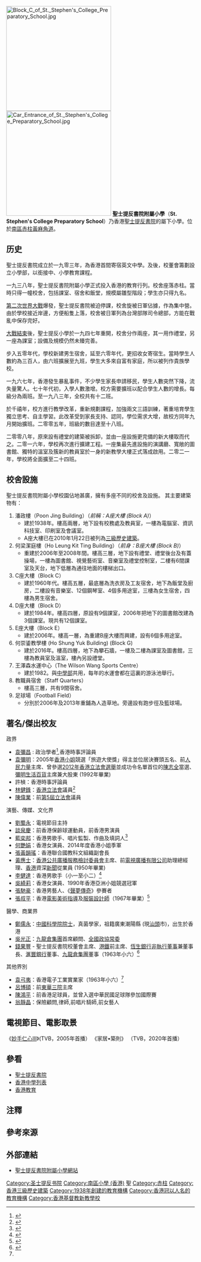 {{Infobox_School
| name = 聖士提反書院附屬小學 
| image=[[File:Ho_Shung_Yuk_Building.jpg|280px]]<BR>最新建成的何崇鋈教學樓，設有攀石牆
| motto=篤信多能<br>[[拉丁語|拉丁語]]: ''Fortitudinis Fundamentum Fides''
| established=1938年
| type=私立小學
| free_label = 校監
| free_text = 梁貫成教授
| principal = 衛燕華博士
| vice_principal = 王勝桐先生、盧家其先生
| faculty = 55
| enrollment = 約700人，22個班別
| free_label = 教學語言
| free_text = [[英文|英文]]
| free_label = 官方刊物
| free_text = 鐘聲（Chimes）（與中學部一同出版）
| address =  [[赤柱|赤柱]][[黃麻角道|黃麻角道]]30至32號
| website = http://www.sscps.edu.hk/
}}
[[File:Block_C_of_St._Stephen's_College_Preparatory_School.jpg|280px]]
[[File:Car_Entrance_of_St._Stephen's_College_Preparatory_School.jpg|280px]]
'''聖士提反書院附屬小學'''（'''St. Stephen's College Preparatory School'''）乃香港[[聖士提反書院|聖士提反書院]]的屬下小學。位於[[南區_(香港)|南區]][[赤柱|赤柱]][[黃麻角道|黃麻角道]]。

==历史==
聖士提反書院成立於一九零三年，為香港首間寄宿英文中學。及後，校董會籌劃設立小學部，以銜接中、小學教育課程。

一九三八年，聖士提反書院附屬小學正式投入香港的教育行列。校舍座落赤柱。當時只得一幢校舍，包括課室、宿舍和飯堂，規模屬雛型階段；學生亦只得九名。

[[第二次世界大戰|第二次世界大戰]]爆發，聖士提反書院被迫停課，校舍旋被日軍佔據，作為集中營。由於學校接近岸邊，方便船隻上落，校舍被日軍列為台灣部隊司令總部，方能在戰亂中保存完好。

[[日本投降|大戰結束]]後，聖士提反小學於一九四七年重開，校舍分作兩座，其一用作禮堂，另一座為課室；設備及規模仍然未臻完善。

步入五零年代，學校新建男生宿舍，延至六零年代，更招收女寄宿生。當時學生人數約為三百人，由六班擴展至九班，學生大多來自富有家庭，所以被列作貴族學校。

一九六七年，香港發生暴亂事件，不少學生家長申請移民，學生人數突然下降，流失量驚人。七十年代初，入學人數激增。校方需要擴班以配合學生人數的增長。每級分為兩班。至一九八三年，全校共有十二班。

於千禧年，校方進行教學改革，重新規劃課程，加強兩文三語訓練，著重培育學生獨立思考、自主學習。此改革受到家長支持、認同，學位需求大增，故校方同年九月開始擴班。二零零五年，班級的數目達至十八班。

二零零八年，原來設有禮堂的建築被拆卸，並由一座設施更完備的新大樓取而代之。二零一六年，學校再次進行擴建工程。一座集最先進設施的演講廳、寬敞的圖書館、獨特的溫室及簇新的教員室於一身的新教學大樓正式落成啟用。二零二一年，學校將全面擴至二十四班。

==校舍設施==
聖士提反書院附屬小學校園佔地甚廣，擁有多座不同的校舍及設施。
其主要建築物有：
#潘政樓（Poon Jing Building）（''前稱：A座大樓 (Block A)''）
#*建於1938年。樓高兩層，地下設有校務處及教員室，一樓為電腦室、資訊科技室、印刷室及會議室。
#*A座大樓已在2010年1月22日被列為[[三級歷史建築|三級歷史建築]]。
#何梁潔庭樓（Ho Leung Kit Ting Building）（''前身：B座大樓 (Block B)''）
#*重建於2006年至2008年間。樓高三層，地下設有禮堂、禮堂後台及有蓋操場，一樓為圖書館、視覺藝術室、音樂室及禮堂控制室，二樓有6間課室及天台，地下低層為通往地面的樓梯出口。
#C座大樓（Block C）
#*建於1960年代。樓高五層，最底層為洗衣房及工友宿舍，地下為飯堂及廚房，二樓設有音樂室、12個鋼琴室、4個多用途室，三樓為女生宿舍，四樓為男生宿舍。
#D座大樓（Block D）
#*建於1984年。樓高四層，原設有9個課室，2006年把地下的圖書館改建為3個課室。現共有12個課室。
#E座大樓（Block E）
#*建於2006年。樓高一層，為重建B座大樓而興建，設有6個多用途室。
#何崇鋈教學樓 (Ho Shung Yuk Building) (Block G)
#*建於2016年。樓高四層，地下為攀石牆，一樓及二樓為課室及圖書館，三樓為教員室及溫室，樓內另設禮堂。
#王澤森水運中心（The Wilson Wang Sports Centre）
#*建於1982。與[[聖士提反書院|中學部]]共用，每年的水運會都在這裏的游泳池舉行。
#教職員宿舍（Staff Quarters）
#*樓高三層，共有9間宿舍。
#足球場（Football Field）
#*分別於2006年及2013年重鋪為人造草地。旁邊設有跑步徑及籃球場。

==著名/傑出校友==
{{未完成列表}}
;政界
*[[袁彌昌|袁彌昌]] : 政治學者<ref>{{cite web |url=https://archive.ph/DFhYL |title=【八方相當年】葉劉新愛將袁彌昌 自細學識聽教聽話 |last= |first= |date=2017-11-13 |website= |publisher=香港蘋果日報 |access-date=2021-03-22 |quote= |archive-date=2022-03-25 |archive-url=https://web.archive.org/web/20220325011159/https://archive.ph/DFhYL |dead-url=no }}</ref>,香港時事評論員
*[[袁彌明|袁彌明]]︰2005年[[香港小姐|香港小姐]]競選「旅遊大使獎」得主並位居決賽頭五名、前[[人民力量|人民力量]]主席、曾參選[[2012年香港立法會選舉|2012年香港立法會選舉]]並成功令名單首位的[[陳志全|陳志全]]當選、[[彌明生活百貨|彌明生活百貨]]主席兼大股東 (1992年畢業)
*許楨：香港時事評論員
*[[林健鋒|林健鋒]]：[[香港立法會|香港立法會]]議員<ref>{{cite web |url=https://eastweek.my-magazine.me/main/3221 |title=變形金剛 林建鋒 |last= |first= |date=2009-09-24 |website= |publisher=東周刊 |access-date=2019-03-07 |quote= |archive-date=2020-12-10 |archive-url=https://web.archive.org/web/20201210023103/https://eastweek.my-magazine.me/main/3221 |dead-url=no }}</ref>
*[[陳偉業|陳偉業]]：前[[第5屆立法會|第5屆立法會]]議員{{noteTag|關於陳偉業求學階段的資料出自1994年由明報校園記者所著的《名人說母校》（明報出版社出版）第87及88頁。}}

;演藝、傳媒、文化界
*[[劉蜀永_(藝人)|劉蜀永]]：電視節目主持
*[[談泉慶|談泉慶]]：前香港保齡球運動員，前香港男演員{{noteTag|資料出自香港電台第二台廣播節目《守下留情》於2016年5月30日播出的訪問。}}
*[[藍奕邦|藍奕邦]]：香港男歌手、唱片監製、作曲及填詞人<ref>{{cite news | title=李嘉琦生命影響生命 畢生以音樂作活祭 | url=http://www.gospelherald.com.hk/mobile/article.htm?id=2027&code=cul#.XiWZ9MgzYRE | format= | publisher=基督日報 | date=2012-06-03 | accessdate=2020-01-20 | quote= | archive-date=2020-09-04 | archive-url=https://web.archive.org/web/20200904134627/http://www.gospelherald.com.hk/mobile/article.htm?id=2027&code=cul#.XiWZ9MgzYRE | dead-url=no }}</ref>
*[[何艷娟|何艷娟]]：香港女演員、2014年度香港小姐季軍
*[[張黃韻瑤|張黃韻瑤]]：香港聯合國教科文組織副會長{{noteTag|關於黃韻瑤就讀學校的資料出自1994年由明報校園記者所著的《名人說母校》（明報出版社出版）第226頁。}}
*[[黃應士|黃應士]]：[[香港公共廣播服務檢討委員會|香港公共廣播服務檢討委員會]]主席、前[[電視廣播有限公司|電視廣播有限公司]]助理總經理、[[香港|香港]]資深[[新聞|新聞]]從業員 (1950年畢業)
*[[李健達|李健達]]：香港男歌手（小一至小二）<ref>{{cite web |url=https://soooradio.net/blog/%e4%bd%a0%e7%b4%b0%e7%b4%b0%e5%80%8b%e5%97%b0%e9%99%a313/ |title=你細細個嗰陣（13）- 李健達 |date=2020 |website= |publisher=遠東廣播 |access-date=2021-06-20 |quote= |archive-date=2021-11-16 |archive-url=https://web.archive.org/web/20211116090640/https://soooradio.net/blog/%e4%bd%a0%e7%b4%b0%e7%b4%b0%e5%80%8b%e5%97%b0%e9%99%a313/ |dead-url=no }}</ref>
*[[吳綺莉|吳綺莉]]：香港女演員、1990年香港亞洲小姐競選冠軍
*[[張馳豪|張馳豪]]：香港男藝人、《[[聲夢傳奇|聲夢傳奇]]》參賽者
*[[張叔平|張叔平]]：香港[[電影|電影]][[美術指導|美術指導]]及[[服裝設計師|服裝設計師]]（1967年畢業）<ref>{{cite news |title=赤柱聖士提反小學畢業典禮 |url=https://mmis.hkpl.gov.hk/coverpage/-/coverpage/view?_coverpage_WAR_mmisportalportlet_hsf=%E7%95%A2%E6%A5%AD%E5%85%B8%E7%A6%AE&p_r_p_-1078056564_c=QF757YsWv5%2BakvA8rFW5EvdVof3TxYoB&_coverpage_WAR_mmisportalportlet_o=273&_coverpage_WAR_mmisportalportlet_actual_q=%28%20verbatim_dc.collection%3A%28%22Old%5C%20HK%5C%20Newspapers%22%29%20%29%20AND+%28%20%28%20allTermsMandatory%3A%28true%29%20OR+all_dc.title%3A%28%E7%95%A2%E6%A5%AD%E5%85%B8%E7%A6%AE%29%20OR+all_dc.creator%3A%28%E7%95%A2%E6%A5%AD%E5%85%B8%E7%A6%AE%29%20OR+all_dc.contributor%3A%28%E7%95%A2%E6%A5%AD%E5%85%B8%E7%A6%AE%29%20OR+all_dc.subject%3A%28%E7%95%A2%E6%A5%AD%E5%85%B8%E7%A6%AE%29%20OR+fulltext%3A%28%E7%95%A2%E6%A5%AD%E5%85%B8%E7%A6%AE%29%20OR+all_dc.description%3A%28%E7%95%A2%E6%A5%AD%E5%85%B8%E7%A6%AE%29%20%29%20%29&_coverpage_WAR_mmisportalportlet_sort_field=dc.publicationdate_bsort&_coverpage_WAR_mmisportalportlet_sort_order=desc&_coverpage_WAR_mmisportalportlet_filter=dc.publicationdate_dt%3A%5B1960-01-01T00%3A00%3A00Z+TO+1969-12-31T15%3A59%3A59Z%5D |page=11 |language= |publisher=華僑日報 | date=1967-07-09 |accessdate=2022-04-01 |quote= }}</ref>

;醫學、商業界
*[[鄭儒永|鄭儒永]]：[[中國科學院|中國科學院]][[院士|院士]]，真菌學家，祖籍廣東潮陽縣 (現[[汕頭|汕頭]]市)，出生於香港
*[[吳光正|吳光正]]{{大紫荊|nocat}}{{GBSHK|nocat}}{{JP|nocat}}：[[九龍倉集團|九龍倉集團]]首席顧問、[[全國政協常委|全國政協常委]]
*[[錢果豐|錢果豐]]{{GBSHK|nocat}}{{CBE|nocat}}{{JP|nocat}} - 聖士提反書院校董會主席、[[港鐵|港鐵]]前主席、[[恆生銀行|恆生銀行]][[非執行董事|非執行董事]]兼董事長、[[滙豐銀行|滙豐銀行]]董事、[[九龍倉集團|九龍倉集團]]董事（1963年小六）<ref name="赤柱聖士提反小學 第十八屆畢業禮">{{cite news |title=赤柱聖士提反小學 第十八屆畢業禮 |url=https://mmis.hkpl.gov.hk/coverpage/-/coverpage/view?_coverpage_WAR_mmisportalportlet_hsf=%E7%95%A2%E6%A5%AD%E5%85%B8%E7%A6%AE&p_r_p_-1078056564_c=QF757YsWv5%2FH7zGe%2FKF%2BFBD%2Fv6apNGop&_coverpage_WAR_mmisportalportlet_o=586&_coverpage_WAR_mmisportalportlet_actual_q=%28%20verbatim_dc.collection%3A%28%22Old%5C%20HK%5C%20Newspapers%22%29%20%29%20AND+%28%20%28%20allTermsMandatory%3A%28true%29%20OR+all_dc.title%3A%28%E7%95%A2%E6%A5%AD%E5%85%B8%E7%A6%AE%29%20OR+all_dc.creator%3A%28%E7%95%A2%E6%A5%AD%E5%85%B8%E7%A6%AE%29%20OR+all_dc.contributor%3A%28%E7%95%A2%E6%A5%AD%E5%85%B8%E7%A6%AE%29%20OR+all_dc.subject%3A%28%E7%95%A2%E6%A5%AD%E5%85%B8%E7%A6%AE%29%20OR+fulltext%3A%28%E7%95%A2%E6%A5%AD%E5%85%B8%E7%A6%AE%29%20OR+all_dc.description%3A%28%E7%95%A2%E6%A5%AD%E5%85%B8%E7%A6%AE%29%20%29%20%29&_coverpage_WAR_mmisportalportlet_sort_field=dc.publicationdate_bsort&_coverpage_WAR_mmisportalportlet_sort_order=desc&_coverpage_WAR_mmisportalportlet_filter=dc.publicationdate_dt%3A%5B1960-01-01T00%3A00%3A00Z+TO+1969-12-31T15%3A59%3A59Z%5D |page=15 |language= |publisher=華僑日報 | date=1963-10-25 |accessdate=2022-04-04 |quote= }}</ref>

;其他界別
*[[袁弓夷|袁弓夷]]：香港電子工業實業家（1963年小六）<ref name="赤柱聖士提反小學 第十八屆畢業禮" />
*[[呂博碩|呂博碩]]：前[[東華三院|東華三院]]主席
*[[陳鴻平|陳鴻平]]：前香港足球員，並曾入選中華民國足球隊參加國際賽
*[[翁靜晶|翁靜晶]]：保險顧問,律師,前唱片騎師,前女藝人

==電視節目、電影取景==
《[[妙手仁心III|妙手仁心III]]》(TVB，2005年首播）
《家居•築則》 （TVB，2020年首播）

==參看==
* [[聖士提反書院|聖士提反書院]]
* [[香港中學列表|香港中學列表]]
* [[香港教育|香港教育]]

==注釋==
{{noteFoot}}

==參考來源==
{{reflist}}

==外部連結==
*[http://www.sscps.edu.hk/ 聖士提反書院附屬小學網站] {{Wayback|url=http://www.sscps.edu.hk/ |date=20210425123608 }}

{{香港聖公會院校}}
{{香港三級歷史建築}}
[[Category:圣士提反书院|Category:圣士提反书院]]
[[Category:南區小學_(香港)|Category:南區小學 (香港)]]
[[Category:香港聖公會小學|聖]]
[[Category:赤柱|Category:赤柱]]
[[Category:香港三級歷史建築|Category:香港三級歷史建築]]
[[Category:1938年創建的教育機構|Category:1938年創建的教育機構]]
[[Category:香港冠以人名的教育機構|Category:香港冠以人名的教育機構]]
[[Category:香港基督教新教學校|Category:香港基督教新教學校]]